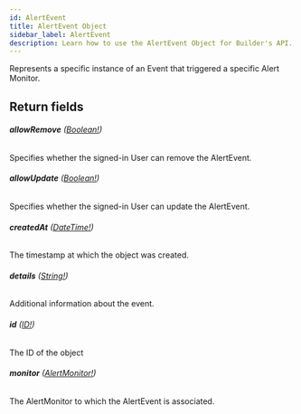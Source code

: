 ```yaml
---
id: AlertEvent
title: AlertEvent Object
sidebar_label: AlertEvent
description: Learn how to use the AlertEvent Object for Builder's API.
---
```


Represents a specific instance of an Event that triggered a specific Alert
Monitor.

## Return fields

###### <b>allowRemove</b> ([Boolean!](/docs/composer/builder/api/schema/scalar/Boolean.mdx))

Specifies whether the signed-in User can remove the AlertEvent.

###### <b>allowUpdate</b> ([Boolean!](/docs/composer/builder/api/schema/scalar/Boolean.mdx))

Specifies whether the signed-in User can update the AlertEvent.

###### <b>createdAt</b> ([DateTime!](/docs/composer/builder/api/schema/scalar/DateTime.mdx))

The timestamp at which the object was created.

###### <b>details</b> ([String!](/docs/composer/builder/api/schema/scalar/String.mdx))

Additional information about the event.

###### <b>id</b> ([ID!](/docs/composer/builder/api/schema/scalar/ID.mdx))

The ID of the object

###### <b>monitor</b> ([AlertMonitor!](/docs/composer/builder/api/schema/object/AlertMonitor.mdx))

The AlertMonitor to which the AlertEvent is associated.
